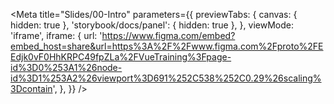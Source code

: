 
<Meta
  title="Slides/00-Intro"
  parameters={{
    previewTabs: {
      canvas: { hidden: true },
      'storybook/docs/panel': { hidden: true },
    },
    viewMode: 'iframe',
    iframe: {
      url: 'https://www.figma.com/embed?embed_host=share&url=https%3A%2F%2Fwww.figma.com%2Fproto%2FEEdjk0vF0HhKRPC49fpZLa%2FVueTraining%3Fpage-id%3D0%253A1%26node-id%3D1%253A2%26viewport%3D691%252C538%252C0.29%26scaling%3Dcontain',
    },
  }}
/>
